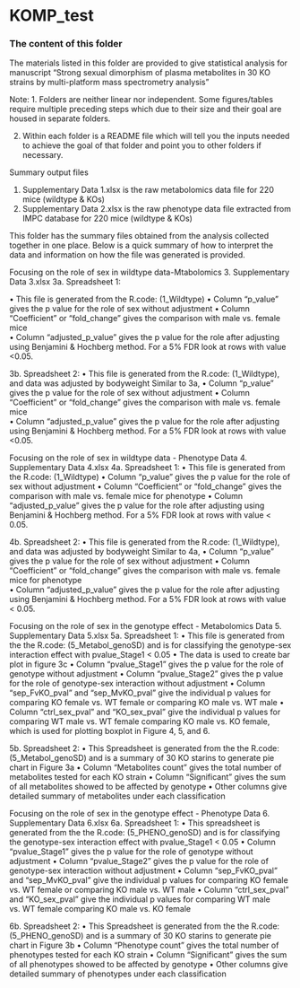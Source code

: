 # KOMP_test


### The content of this folder

The materials listed in this folder are provided to give statistical analysis for manuscript "Strong sexual dimorphism of plasma metabolites in 30 KO strains by multi-platform mass spectrometry analysis"

Note: 
1. Folders are neither linear nor independent.  Some figures/tables require multiple preceding steps which due to their size and their goal are housed in separate folders.

2. Within each folder is a README file which will tell you the inputs needed to achieve the goal of that folder and point you to other folders if necessary. 


Summary output files

1.	Supplementary Data 1.xlsx is the raw metabolomics data file for 220 mice (wildtype & KOs)
2.  Supplementary Data 2.xlsx is the raw phenotype data file extracted from IMPC database for 220 mice (wildtype & KOs)

This folder has the summary files obtained from the analysis collected together in one place.  Below is a quick summary of how to interpret the data and information on how the file was generated is provided.


Focusing on the role of sex in wildtype data-Mtabolomics
3.	Supplementary Data 3.xlsx
3a.	Spreadsheet 1:

•	This file is generated from the R.code: (1_Wildtype)
•	Column “p_value” gives the p value for the role of sex without adjustment
•	Column “Coefficient” or "fold_change" gives the comparison with male vs. female mice	
•	Column “adjusted_p_value” gives the p value for the role after adjusting using Benjamini & Hochberg method. For a 5% FDR look at rows with value <0.05. 

3b.	Spreadsheet 2:
•	This file is generated from the R.code: (1_Wildtype), and data was adjusted by bodyweight
Similar to 3a,
•	Column "p_value" gives the p value for the role of sex without adjustment
•	Column "Coefficient" or "fold_change" gives the comparison with male vs. female mice	
•	Column "adjusted_p_value" gives the p value for the role after adjusting using Benjamini & Hochberg method. For a 5% FDR look at rows with value <0.05. 


Focusing on the role of sex in wildtype data - Phenotype Data
4.	Supplementary Data 4.xlsx
4a.	Spreadsheet 1:
•	This file is generated from the R.code: (1_Wildtype)
•	Column "p_value" gives the p value for the role of sex without adjustment
•	Column "Coefficient" or "fold_change" gives the comparison with male vs. female mice for phenotype
•	Column "adjusted_p_value" gives the p value for the role after adjusting using Benjamini & Hochberg method. For a 5% FDR look at rows with value < 0.05. 

4b.	Spreadsheet 2:
•	This file is generated from the R.code: (1_Wildtype), and data was adjusted by bodyweight
Similar to 4a,
•	Column "p_value" gives the p value for the role of sex without adjustment
•	Column "Coefficient" or "fold_change" gives the comparison with male vs. female mice for phenotype	
•	Column "adjusted_p_value" gives the p value for the role after adjusting using Benjamini & Hochberg method. For a 5% FDR look at rows with value < 0.05. 


Focusing on the role of sex in the genotype effect - Metabolomics Data
5.	Supplementary Data 5.xlsx
5a.	Spreadsheet 1:
•	This file is generated from the the R.code: (5_Metabol_genoSD) and is for classifying the genotype-sex interaction effect with pvalue_Stage1 < 0.05
•	 The data is used to create bar plot in figure 3c
•	Column "pvalue_Stage1" gives the p value for the role of genotype without adjustment
•	Column "pvalue_Stage2" gives the  p value for the role of genotype-sex interaction without adjustment
•	Column "sep_FvKO_pval" and "sep_MvKO_pval" give the individual p values for comparing KO female vs. WT female or comparing KO male vs. WT male
•	Column "ctrl_sex_pval" and "KO_sex_pval" give the individual p values for comparing WT male vs. WT female comparing KO male vs. KO female, which is used for plotting boxplot in Figure 4, 5, and 6.

5b.	Spreadsheet 2:
•	This Spreadsheet is generated from the the R.code: (5_Metabol_genoSD) and is a summary of 30 KO starins to generate pie chart in Figure 3a
•	Column "Metabolites count" gives the total number of metabolites tested for each KO strain 
•	Column "Significant" gives the sum of all metabolites showed to be affected by genotype 
•	Other columns give detailed summary of metabolites under each classification


Focusing on the role of sex in the genotype effect - Phenotype Data
6.	Supplementary Data 6.xlsx
6a.	Spreadsheet 1:
•	This spreadsheet is generated from the the R.code: (5_PHENO_genoSD) and is for classifying the genotype-sex interaction effect with pvalue_Stage1 < 0.05
•	Column "pvalue_Stage1" gives the p value for the role of genotype without adjustment
•	Column "pvalue_Stage2" gives the  p value for the role of genotype-sex interaction without adjustment
•	Column "sep_FvKO_pval" and "sep_MvKO_pval" give the individual p values for comparing KO female vs. WT female or comparing KO male vs. WT male
•	Column "ctrl_sex_pval" and "KO_sex_pval" give the individual p values for comparing WT male vs. WT female comparing KO male vs. KO female


6b.	Spreadsheet 2:
•	This Spreadsheet is generated from the the R.code: (5_PHENO_genoSD) and is a summary of 30 KO starins to generate pie chart in Figure 3b
•	Column "Phenotype count" gives the total number of phenotypes tested for each KO strain 
•	Column "Significant" gives the sum of all phenotypes showed to be affected by genotype 
•	Other columns give detailed summary of phenotypes under each classification


